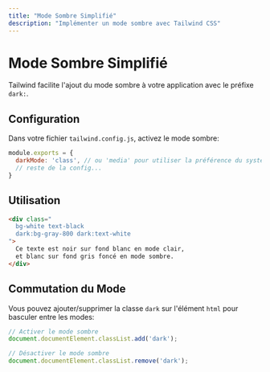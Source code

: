 ```yaml
---
title: "Mode Sombre Simplifié"
description: "Implémenter un mode sombre avec Tailwind CSS"
---
```


# Mode Sombre Simplifié

Tailwind facilite l'ajout du mode sombre à votre application avec le préfixe `dark:`.

## Configuration

Dans votre fichier `tailwind.config.js`, activez le mode sombre:

```javascript
module.exports = {
  darkMode: 'class', // ou 'media' pour utiliser la préférence du système
  // reste de la config...
}
```

## Utilisation

```html
<div class="
  bg-white text-black
  dark:bg-gray-800 dark:text-white
">
  Ce texte est noir sur fond blanc en mode clair, 
  et blanc sur fond gris foncé en mode sombre.
</div>
```

## Commutation du Mode

Vous pouvez ajouter/supprimer la classe `dark` sur l'élément `html` pour basculer entre les modes:

```javascript
// Activer le mode sombre
document.documentElement.classList.add('dark');

// Désactiver le mode sombre
document.documentElement.classList.remove('dark');
```
